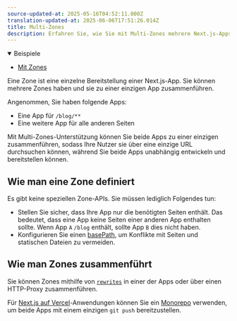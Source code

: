 ```yaml
---
source-updated-at: 2025-05-16T04:52:11.000Z
translation-updated-at: 2025-06-06T17:51:26.014Z
title: Multi-Zones
description: Erfahren Sie, wie Sie mit Multi-Zones mehrere Next.js-Apps als eine einzelne Anwendung bereitstellen können.
---
```


<details open>
  <summary>Beispiele</summary>

- [Mit Zones](https://github.com/vercel/next.js/tree/canary/examples/with-zones)

</details>

Eine Zone ist eine einzelne Bereitstellung einer Next.js-App. Sie können mehrere Zones haben und sie zu einer einzigen App zusammenführen.

Angenommen, Sie haben folgende Apps:

- Eine App für `/blog/**`
- Eine weitere App für alle anderen Seiten

Mit Multi-Zones-Unterstützung können Sie beide Apps zu einer einzigen zusammenführen, sodass Ihre Nutzer sie über eine einzige URL durchsuchen können, während Sie beide Apps unabhängig entwickeln und bereitstellen können.

## Wie man eine Zone definiert

Es gibt keine speziellen Zone-APIs. Sie müssen lediglich Folgendes tun:

- Stellen Sie sicher, dass Ihre App nur die benötigten Seiten enthält. Das bedeutet, dass eine App keine Seiten einer anderen App enthalten sollte. Wenn App `A` `/blog` enthält, sollte App `B` dies nicht haben.
- Konfigurieren Sie einen [basePath](/docs/app/api-reference/next-config-js/basePath), um Konflikte mit Seiten und statischen Dateien zu vermeiden.

## Wie man Zones zusammenführt

Sie können Zones mithilfe von [`rewrites`](/docs/pages/api-reference/next-config-js/rewrites) in einer der Apps oder über einen HTTP-Proxy zusammenführen.

Für [Next.js auf Vercel](https://vercel.com?utm_source=next-site&utm_medium=docs&utm_campaign=next-website)-Anwendungen können Sie ein [Monorepo](https://vercel.com/blog/monorepos-are-changing-how-teams-build-software?utm_source=next-site&utm_medium=docs&utm_campaign=next-website) verwenden, um beide Apps mit einem einzigen `git push` bereitzustellen.
